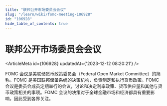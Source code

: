 ```yaml
---
title: "联邦公开市场委员会会议"
slug: "/learn/wiki/fomc-meeting-106928"
id: "106928"
hide_table_of_contents: true
---
```



# 联邦公开市场委员会会议

<ArticleMeta id={106928} updatedAt={'2023-12-12 08:20:21'} />
<div className='border-solid border-b border-t-0 my-4 border-[var(--ifm-color-gray-300)]' />

FOMC 会议是美联储货币政策委员会（Federal Open Market Committee）的简称。FOMC 是美国联邦储备系统的决策机构，负责制定和执行货币政策。FOMC 会议是委员会成员定期举行的会议，讨论和决定利率政策、货币供应量和其他与货币政策相关的事项。FOMC 会议的决策对于全球金融市场和经济都具有重要影响，因此受到各界关注。
